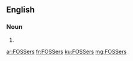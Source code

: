 ==English==

===Noun===
{{head|en|plural}}

# {{plural of|FOSSer|lang=en}}

[[ar:FOSSers]]
[[fr:FOSSers]]
[[ku:FOSSers]]
[[mg:FOSSers]]